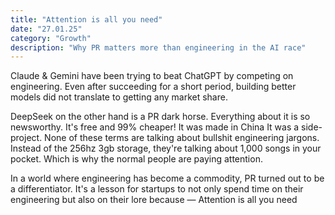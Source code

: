 ```yaml
---
title: "Attention is all you need"
date: "27.01.25"
category: "Growth"
description: "Why PR matters more than engineering in the AI race"
---
```


Claude & Gemini have been trying to beat ChatGPT by competing on engineering. Even after succeeding for a short period, building better models did not translate to getting any market share.

DeepSeek on the other hand is a PR dark horse. Everything about it is so newsworthy. It's free and 99% cheaper! It was made in China It was a side- project. None of these terms are talking about bullshit engineering jargons. Instead of the 256hz 3gb storage, they're talking about 1,000 songs in your pocket. Which is why the normal people are paying attention.

In a world where engineering has become a commodity, PR turned out to be a differentiator. It's a lesson for startups to not only spend time on their engineering but also on their lore because — Attention is all you need